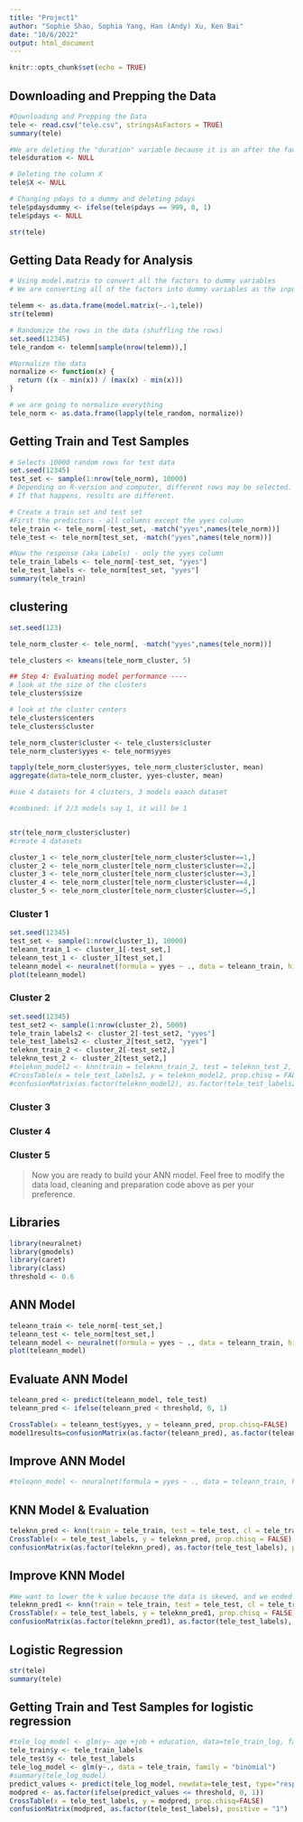```yaml
---
title: "Project1"
author: "Sophie Shao, Sophia Yang, Han (Andy) Xu, Ken Bai"
date: "10/6/2022"
output: html_document
---
```


```r
knitr::opts_chunk$set(echo = TRUE)
```

## Downloading and Prepping the Data

```r
#Downloading and Prepping the Data
tele <- read.csv("tele.csv", stringsAsFactors = TRUE)
summary(tele)

#We are deleting the "duration" variable because it is an after the fact measurement. We only should be using variables that we know before the call
tele$duration <- NULL

# Deleting the column X
tele$X <- NULL

# Changing pdays to a dummy and deleting pdays
tele$pdaysdummy <- ifelse(tele$pdays == 999, 0, 1)
tele$pdays <- NULL

str(tele)
```

## Getting Data Ready for Analysis


```r
# Using model.matrix to convert all the factors to dummy variables
# We are converting all of the factors into dummy variables as the input into knn has to be numeric

telemm <- as.data.frame(model.matrix(~.-1,tele))
str(telemm)

# Randomize the rows in the data (shuffling the rows)
set.seed(12345)
tele_random <- telemm[sample(nrow(telemm)),]

#Normalize the data
normalize <- function(x) {
  return ((x - min(x)) / (max(x) - min(x)))
}

# we are going to normalize everything 
tele_norm <- as.data.frame(lapply(tele_random, normalize))
```


## Getting Train and Test Samples

```r
# Selects 10000 random rows for test data
set.seed(12345)
test_set <- sample(1:nrow(tele_norm), 10000)
# Depending on R-version and computer, different rows may be selected. 
# If that happens, results are different. 

# Create a train set and test set
#First the predictors - all columns except the yyes column
tele_train <- tele_norm[-test_set, -match("yyes",names(tele_norm))]
tele_test <- tele_norm[test_set, -match("yyes",names(tele_norm))]

#Now the response (aka Labels) - only the yyes column
tele_train_labels <- tele_norm[-test_set, "yyes"]
tele_test_labels <- tele_norm[test_set, "yyes"]
summary(tele_train)
```



## clustering

```r

set.seed(123)

tele_norm_cluster <- tele_norm[, -match("yyes",names(tele_norm))]

tele_clusters <- kmeans(tele_norm_cluster, 5)

## Step 4: Evaluating model performance ----
# look at the size of the clusters
tele_clusters$size

# look at the cluster centers
tele_clusters$centers
tele_clusters$cluster

tele_norm_cluster$cluster <- tele_clusters$cluster
tele_norm_cluster$yyes <- tele_norm$yyes

tapply(tele_norm_cluster$yyes, tele_norm_cluster$cluster, mean)
aggregate(data=tele_norm_cluster, yyes~cluster, mean)

#use 4 datasets for 4 clusters, 3 models eaach dataset

#combined: if 2/3 models say 1, it will be 1


str(tele_norm_cluster$cluster)
#create 4 datasets

cluster_1 <- tele_norm_cluster[tele_norm_cluster$cluster==1,]
cluster_2 <- tele_norm_cluster[tele_norm_cluster$cluster==2,]
cluster_3 <- tele_norm_cluster[tele_norm_cluster$cluster==3,]
cluster_4 <- tele_norm_cluster[tele_norm_cluster$cluster==4,]
cluster_5 <- tele_norm_cluster[tele_norm_cluster$cluster==5,]
```


### Cluster 1

```r
set.seed(12345)
test_set <- sample(1:nrow(cluster_1), 10000) 
teleann_train_1 <- cluster_1[-test_set,]
teleann_test_1 <- cluster_1[test_set,]
teleann_model <- neuralnet(formula = yyes ~ ., data = teleann_train, hidden=c(5,3))
plot(teleann_model)

```

### Cluster 2

```r
set.seed(12345)
test_set2 <- sample(1:nrow(cluster_2), 5000)
tele_train_labels2 <- cluster_2[-test_set2, "yyes"]
tele_test_labels2 <- cluster_2[test_set2, "yyes"]
teleknn_train_2 <- cluster_2[-test_set2,]
teleknn_test_2 <- cluster_2[test_set2,]
#teleknn_model2 <- knn(train = teleknn_train_2, test = teleknn_test_2, cl = tele_train_labels2, k = sqrt(nrow(tele_train)))
#CrossTable(x = tele_test_labels2, y = teleknn_model2, prop.chisq = FALSE)
#confusionMatrix(as.factor(teleknn_model2), as.factor(tele_test_labels2), positive = "1")
```

### Cluster 3

### Cluster 4

### Cluster 5


> Now you are ready to build your ANN model. Feel free to modify the data load, cleaning and preparation code above as per your preference.

## Libraries
```r
library(neuralnet)
library(gmodels)
library(caret)
library(class)
threshold <- 0.6
```

## ANN Model
```r
teleann_train <- tele_norm[-test_set,]
teleann_test <- tele_norm[test_set,]
teleann_model <- neuralnet(formula = yyes ~ ., data = teleann_train, hidden=c(5,3))
plot(teleann_model)
```

## Evaluate ANN Model
```r
teleann_pred <- predict(teleann_model, tele_test)
teleann_pred <- ifelse(teleann_pred < threshold, 0, 1)

CrossTable(x = teleann_test$yyes, y = teleann_pred, prop.chisq=FALSE)
model1results=confusionMatrix(as.factor(teleann_pred), as.factor(teleann_test$yyes), positive = "1")
```

## Improve ANN Model
```r
#teleann_model <- neuralnet(formula = yyes ~ ., data = teleann_train, hidden = 5)
```

## KNN Model & Evaluation
```r
teleknn_pred <- knn(train = tele_train, test = tele_test, cl = tele_train_labels, k = sqrt(nrow(tele_train)))
CrossTable(x = tele_test_labels, y = teleknn_pred, prop.chisq = FALSE)
confusionMatrix(as.factor(teleknn_pred), as.factor(tele_test_labels), positive = "1")
```

## Improve KNN Model
```r
#We want to lower the k value because the data is skewed, and we ended up with k = 70 since it yields the best performing model
teleknn_pred1 <- knn(train = tele_train, test = tele_test, cl = tele_train_labels, k = 70)
CrossTable(x = tele_test_labels, y = teleknn_pred1, prop.chisq = FALSE)
confusionMatrix(as.factor(teleknn_pred1), as.factor(tele_test_labels), positive = "1")
```

## Logistic Regression
```r
str(tele)
summary(tele)
```

## Getting Train and Test Samples for logistic regression
```r
#tele_log_model <- glm(y~ age +job + education, data=tele_train_log, family="binomial")
tele_train$y <- tele_train_labels
tele_test$y <- tele_test_labels
tele_log_model <- glm(y~., data = tele_train, family = "binomial")
#summary(tele_log_model)
predict_values <- predict(tele_log_model, newdata=tele_test, type="response")
modpred <- as.factor(ifelse(predict_values <= threshold, 0, 1))
CrossTable(x = tele_test_labels, y = modpred, prop.chisq=FALSE)
confusionMatrix(modpred, as.factor(tele_test_labels), positive = "1")
```
